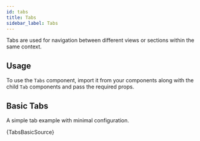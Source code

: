 ```yaml
---
id: tabs
title: Tabs
sidebar_label: Tabs
---
```


Tabs are used for navigation between different views or sections within the same context.

## Usage

To use the `Tabs` component, import it from your components along with the child `Tab` components and pass the required props.


## Basic Tabs

A simple tab example with minimal configuration.


<CodeSample>
    <TabsBasicDemo/>
</CodeSample>

<CodeBlock language="tsx">{TabsBasicSource}</CodeBlock>